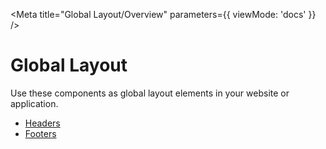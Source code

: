
<Meta title="Global Layout/Overview" parameters={{ viewMode: 'docs' }} />

# Global Layout

Use these components as global layout elements in your website or application.

- [Headers](?path=/docs/global-layout-headers-overview--page)
- [Footers](?path=/docs/global-layout-footers-overview--page)
